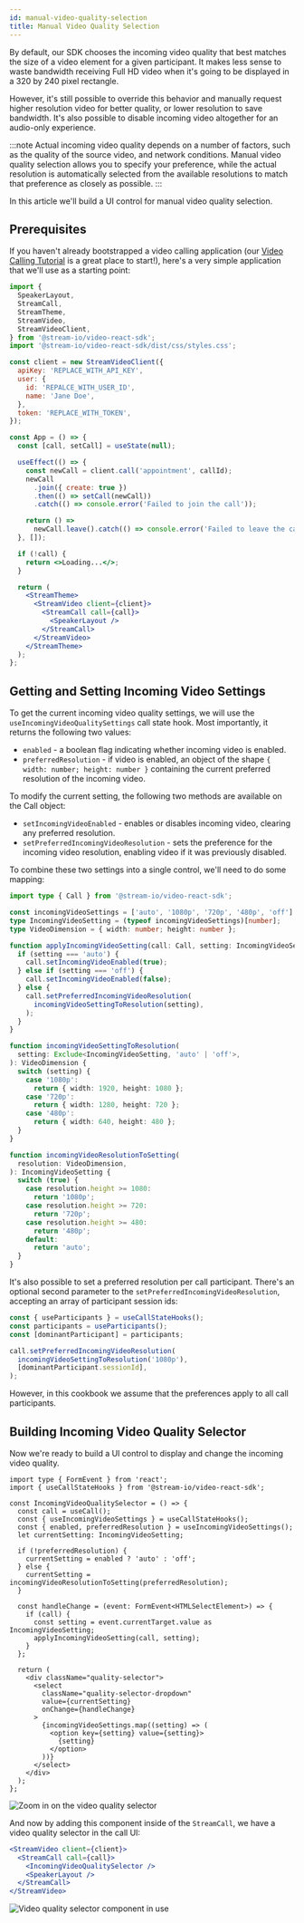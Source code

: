 ```yaml
---
id: manual-video-quality-selection
title: Manual Video Quality Selection
---
```


By default, our SDK chooses the incoming video quality that best matches the size of a video element for a given participant. It makes less sense to waste bandwidth receiving Full HD video when it's going to be displayed in a 320 by 240 pixel rectangle.

However, it's still possible to override this behavior and manually request higher resolution video for better quality, or lower resolution to save bandwidth. It's also possible to disable incoming video altogether for an audio-only experience.

:::note
Actual incoming video quality depends on a number of factors, such as the quality of the source video, and network conditions. Manual video quality selection allows you to specify your preference, while the actual resolution is automatically selected from the available resolutions to match that preference as closely as possible.
:::

In this article we'll build a UI control for manual video quality selection.

## Prerequisites

If you haven't already bootstrapped a video calling application (our [Video Calling Tutorial](https://getstream.io/video/sdk/react/tutorial/video-calling/) is a great place to start!), here's a very simple application that we'll use as a starting point:

```jsx
import {
  SpeakerLayout,
  StreamCall,
  StreamTheme,
  StreamVideo,
  StreamVideoClient,
} from '@stream-io/video-react-sdk';
import '@stream-io/video-react-sdk/dist/css/styles.css';

const client = new StreamVideoClient({
  apiKey: 'REPLACE_WITH_API_KEY',
  user: {
    id: 'REPALCE_WITH_USER_ID',
    name: 'Jane Doe',
  },
  token: 'REPLACE_WITH_TOKEN',
});

const App = () => {
  const [call, setCall] = useState(null);

  useEffect(() => {
    const newCall = client.call('appointment', callId);
    newCall
      .join({ create: true })
      .then(() => setCall(newCall))
      .catch(() => console.error('Failed to join the call'));

    return () =>
      newCall.leave().catch(() => console.error('Failed to leave the call'));
  }, []);

  if (!call) {
    return <>Loading...</>;
  }

  return (
    <StreamTheme>
      <StreamVideo client={client}>
        <StreamCall call={call}>
          <SpeakerLayout />
        </StreamCall>
      </StreamVideo>
    </StreamTheme>
  );
};
```

## Getting and Setting Incoming Video Settings

To get the current incoming video quality settings, we will use the `useIncomingVideoQualitySettings` call state hook. Most importantly, it returns the following two values:

- `enabled` - a boolean flag indicating whether incoming video is enabled.
- `preferredResolution` - if video is enabled, an object of the shape `{ width: number; height: number }` containing the current preferred resolution of the incoming video.

To modify the current setting, the following two methods are available on the Call object:

- `setIncomingVideoEnabled` - enables or disables incoming video, clearing any preferred resolution.
- `setPreferredIncomingVideoResolution` - sets the preference for the incoming video resolution, enabling video if it was previously disabled.

To combine these two settings into a single control, we'll need to do some mapping:

```typescript
import type { Call } from '@stream-io/video-react-sdk';

const incomingVideoSettings = ['auto', '1080p', '720p', '480p', 'off'] as const;
type IncomingVideoSetting = (typeof incomingVideoSettings)[number];
type VideoDimension = { width: number; height: number };

function applyIncomingVideoSetting(call: Call, setting: IncomingVideoSetting) {
  if (setting === 'auto') {
    call.setIncomingVideoEnabled(true);
  } else if (setting === 'off') {
    call.setIncomingVideoEnabled(false);
  } else {
    call.setPreferredIncomingVideoResolution(
      incomingVideoSettingToResolution(setting),
    );
  }
}

function incomingVideoSettingToResolution(
  setting: Exclude<IncomingVideoSetting, 'auto' | 'off'>,
): VideoDimension {
  switch (setting) {
    case '1080p':
      return { width: 1920, height: 1080 };
    case '720p':
      return { width: 1280, height: 720 };
    case '480p':
      return { width: 640, height: 480 };
  }
}

function incomingVideoResolutionToSetting(
  resolution: VideoDimension,
): IncomingVideoSetting {
  switch (true) {
    case resolution.height >= 1080:
      return '1080p';
    case resolution.height >= 720:
      return '720p';
    case resolution.height >= 480:
      return '480p';
    default:
      return 'auto';
  }
}
```

It's also possible to set a preferred resolution per call participant. There's an optional second parameter to the `setPreferredIncomingVideoResolution`, accepting an array of participant session ids:

```typescript
const { useParticipants } = useCallStateHooks();
const participants = useParticipants();
const [dominantParticipant] = participants;

call.setPreferredIncomingVideoResolution(
  incomingVideoSettingToResolution('1080p'),
  [dominantParticipant.sessionId],
);
```

However, in this cookbook we assume that the preferences apply to all call participants.

## Building Incoming Video Quality Selector

Now we're ready to build a UI control to display and change the incoming video quality.

```tsx
import type { FormEvent } from 'react';
import { useCallStateHooks } from '@stream-io/video-react-sdk';

const IncomingVideoQualitySelector = () => {
  const call = useCall();
  const { useIncomingVideoSettings } = useCallStateHooks();
  const { enabled, preferredResolution } = useIncomingVideoSettings();
  let currentSetting: IncomingVideoSetting;

  if (!preferredResolution) {
    currentSetting = enabled ? 'auto' : 'off';
  } else {
    currentSetting = incomingVideoResolutionToSetting(preferredResolution);
  }

  const handleChange = (event: FormEvent<HTMLSelectElement>) => {
    if (call) {
      const setting = event.currentTarget.value as IncomingVideoSetting;
      applyIncomingVideoSetting(call, setting);
    }
  };

  return (
    <div className="quality-selector">
      <select
        className="quality-selector-dropdown"
        value={currentSetting}
        onChange={handleChange}
      >
        {incomingVideoSettings.map((setting) => (
          <option key={setting} value={setting}>
            {setting}
          </option>
        ))}
      </select>
    </div>
  );
};
```

![Zoom in on the video quality selector](../assets/06-ui-cookbook/20-manual-video-quality-selection/video-quality-selector.png)

And now by adding this component inside of the `StreamCall`, we have a video quality selector in the call UI:

```jsx
<StreamVideo client={client}>
  <StreamCall call={call}>
    <IncomingVideoQualitySelector />
    <SpeakerLayout />
  </StreamCall>
</StreamVideo>
```

![Video quality selector component in use](../assets/06-ui-cookbook/20-manual-video-quality-selection/video-quality-ui.png)
